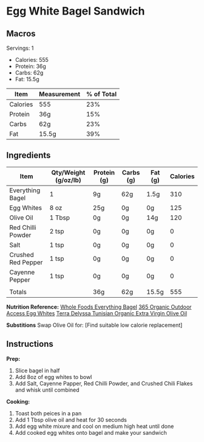 # Egg White Bagel Sandwich
 

## Macros

Servings: 1 
- Calories: 555
- Protein: 36g
- Carbs: 62g
- Fat: 15.5g

| Item | Measurement | % of Total |
| ----------- | ----------- | ----------- |
| Calories | 555 | 23% |
| Protein | 36g | 15% |
| Carbs | 62g | 23% |
| Fat | 15.5g | 39% |

## Ingredients

| Item | Qty/Weight (g/oz/lb) | Protein (g) | Carbs (g) | Fat (g) | Calories |
| ----------- | ----------- | ----------- |	----------- | ----------- | ----------- |
| Everything Bagel | 1 | 9g | 62g | 1.5g | 310 |
| Egg Whites | 8 oz | 25g | 0g | 0g | 125 |
| Olive Oil | 1 Tbsp | 0g | 0g | 14g | 120 |
| Red Chilli Powder | 2 tsp | 0g | 0g | 0g | 0 |
| Salt | 1 tsp | 0g | 0g | 0g | 0 |
| Crushed Red Pepper | 1 tsp | 0g | 0g | 0g | 0 |
| Cayenne Pepper | 1 tsp | 0g | 0g | 0g | 0 |
|  |  |  |  |  |  |
| Totals |  | 36g | 62g | 15.5g | 555 |

**Nutrition Reference:** 
[Whole Foods Everything Bagel](https://www.wholefoodsmarket.com/product/bagel-everything-b08pwshzp2) 
[365 Organic Outdoor Access Egg Whites](https://www.wholefoodsmarket.com/product/365-by-whole-foods-market-organic-cage-free-liquid-egg-whites-16-oz-b074h5m1pm) 
[Terra Delyssa Tunisian Organic Extra Virgin Olive Oil](https://www.recipal.com/ingredients/158153-nutrition-facts-calories-protein-carbs-fat-terra-delyssa-organic-extra-virgin-olive-oil) 

**Substitions**
Swap Olive Oil for:
[Find suitable low calorie replacement]


## Instructions

**Prep:**
1. Slice bagel in half
2. Add 8oz of egg whites to bowl
3. Add Salt, Cayenne Papper, Red Chilli Powder, and Crushed Chili Flakes and whisk until combined

**Cooking:**
1. Toast both peices in a pan
2. Add 1 Tbsp olive oil and heat for 30 seconds
3. Add egg white mixure and cool on medium high heat until done
4. Add cooked egg whites onto bagel and make your sandwich